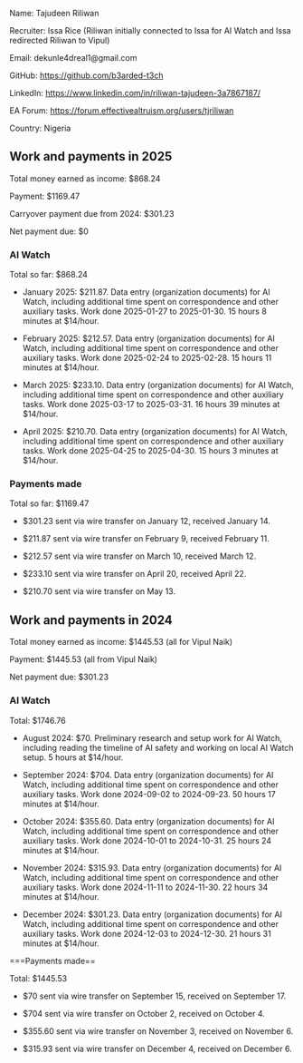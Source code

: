 Name: Tajudeen Riliwan

Recruiter: Issa Rice (Riliwan initially connected to Issa for AI Watch and Issa redirected Riliwan to Vipul)

Email: dekunle4dreal1@gmail.com

GitHub: https://github.com/b3arded-t3ch

LinkedIn: https://www.linkedin.com/in/riliwan-tajudeen-3a7867187/

EA Forum: https://forum.effectivealtruism.org/users/tjriliwan

Country: Nigeria

==Work and payments in 2025==

Total money earned as income: $868.24

Payment: $1169.47

Carryover payment due from 2024: $301.23

Net payment due: $0

===AI Watch===

Total so far: $868.24

* January 2025: $211.87. Data entry (organization documents) for AI Watch, including additional time spent on correspondence and other auxiliary tasks. Work done 2025-01-27 to 2025-01-30. 15 hours 8 minutes at $14/hour.

* February 2025: $212.57. Data entry (organization documents) for AI Watch, including additional time spent on correspondence and other auxiliary tasks. Work done 2025-02-24 to 2025-02-28. 15 hours 11 minutes at $14/hour.

* March 2025: $233.10. Data entry (organization documents) for AI Watch, including additional time spent on correspondence and other auxiliary tasks. Work done 2025-03-17 to 2025-03-31. 16 hours 39 minutes at $14/hour.

* April 2025: $210.70. Data entry (organization documents) for AI Watch, including additional time spent on correspondence and other auxiliary tasks. Work done 2025-04-25 to 2025-04-30. 15 hours 3 minutes at $14/hour.

===Payments made===

Total so far: $1169.47

* $301.23 sent via wire transfer on January 12, received January 14.

* $211.87 sent via wire transfer on February 9, received February 11.

* $212.57 sent via wire transfer on March 10, received March 12.

* $233.10 sent via wire transfer on April 20, received April 22.

* $210.70 sent via wire transfer on May 13.

==Work and payments in 2024==

Total money earned as income: $1445.53 (all for Vipul Naik)

Payment: $1445.53 (all from Vipul Naik)

Net payment due: $301.23

===AI Watch===

Total: $1746.76

* August 2024: $70. Preliminary research and setup work for AI Watch, including reading the timeline of AI safety and working on local AI Watch setup. 5 hours at $14/hour.

* September 2024: $704. Data entry (organization documents) for AI Watch, including additional time spent on correspondence and other auxiliary tasks. Work done 2024-09-02 to 2024-09-23. 50 hours 17 minutes at $14/hour.

* October 2024: $355.60. Data entry (organization documents) for AI Watch, including additional time spent on correspondence and other auxiliary tasks. Work done 2024-10-01 to 2024-10-31. 25 hours 24 minutes at $14/hour.

* November 2024: $315.93. Data entry (organization documents) for AI Watch, including additional time spent on correspondence and other auxiliary tasks. Work done 2024-11-11 to 2024-11-30. 22 hours 34 minutes at $14/hour.

* December 2024: $301.23. Data entry (organization documents) for AI Watch, including additional time spent on correspondence and other auxiliary tasks. Work done 2024-12-03 to 2024-12-30. 21 hours 31 minutes at $14/hour.

===Payments made==

Total: $1445.53

* $70 sent via wire transfer on September 15, received on September 17.

* $704 sent via wire transfer on October 2, received on October 4.

* $355.60 sent via wire transfer on November 3, received on November 6.

* $315.93 sent via wire transfer on December 4, received on December 6.
